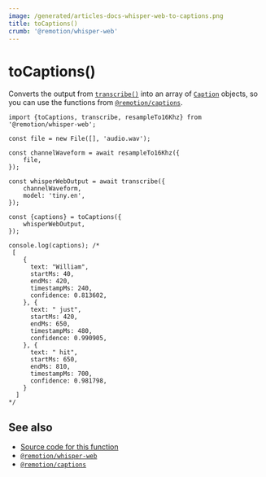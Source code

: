 ```yaml
---
image: /generated/articles-docs-whisper-web-to-captions.png
title: toCaptions()
crumb: '@remotion/whisper-web'
---
```


# toCaptions()

Converts the output from [`transcribe()`](/docs/whisper-web/transcribe) into an array of [`Caption`](/docs/captions/caption) objects, so you can use the functions from [`@remotion/captions`](/docs/captions).

```tsx twoslash
import {toCaptions, transcribe, resampleTo16Khz} from '@remotion/whisper-web';

const file = new File([], 'audio.wav');

const channelWaveform = await resampleTo16Khz({
	file,
});

const whisperWebOutput = await transcribe({
	channelWaveform,
	model: 'tiny.en',
});

const {captions} = toCaptions({
	whisperWebOutput,
});

console.log(captions); /*
 [
    {
      text: "William",
      startMs: 40,
      endMs: 420,
      timestampMs: 240,
      confidence: 0.813602,
    }, {
      text: " just",
      startMs: 420,
      endMs: 650,
      timestampMs: 480,
      confidence: 0.990905,
    }, {
      text: " hit",
      startMs: 650,
      endMs: 810,
      timestampMs: 700,
      confidence: 0.981798,
    }
  ]
*/
```

## See also

- [Source code for this function](https://github.com/remotion-dev/remotion/blob/main/packages/whisper-web/src/to-captions.ts)
- [`@remotion/whisper-web`](/docs/whisper-web)
- [`@remotion/captions`](/docs/captions)
